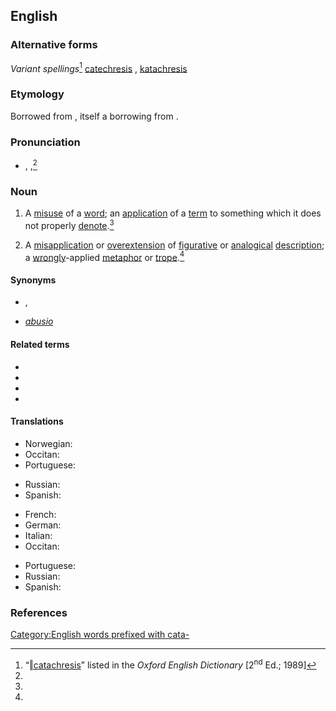 ==English==
{{wikipedia}}

===Alternative forms===
''Variant spellings''<ref name="OED">“[http://dictionary.oed.com/cgi/entry/50034338 ‖catachresis]” listed in the ''Oxford English Dictionary'' [2<sup>nd</sup> Ed.; 1989]</ref> [[catechresis]] {{qualifier|17 <sup>th</sup> century, obsolete, now a misspelling}}, [[katachresis]] {{qualifier|17 <sup>th</sup> century}}

===Etymology===
Borrowed from {{bor|en|la|catachrēsis|notext=1}}, itself a borrowing from {{der|en|grc|κατάχρησις||misuse (of a word)}}.

===Pronunciation===
* {{a|RP}} {{enPR|kătəkrēʹsĭs}}, {{IPA|/kætəˈkɹiːsɪs/|lang=en}},<ref name="OED"/>

===Noun===
{{en-noun|catachreses}}

# A [[misuse]] of a [[word]]; an [[application]] of a [[term]] to something which it does not properly [[denote]].<ref name="OED"/>
# {{lb|en|rhetoric}} A [[misapplication]] or [[overextension]] of [[figurative]] or [[analogical]] [[description]]; a [[wrong]]ly-applied [[metaphor]] or [[trope]].<ref name="OED"/>

====Synonyms====
* {{sense|misuse of a word}} {{l|en|misnomer}}, {{l|en|malapropism}}
* {{sense|(rhetoric) bad metaphor or trope}} ''[[abusio]]''

====Related terms====
* {{l|en|catachresized}}
* {{l|en|catachrestic}}
* {{l|en|catachrestical}}
* {{l|en|catachrestically}}

====Translations====
{{trans-top|misuse of a word}}
* Norwegian: {{t|no|katakrese|m}}
* Occitan: {{t|oc|catacrèsi|f}}
* Portuguese: {{t+|pt|catacrese|f}}
{{trans-mid}}
* Russian: {{t+|ru|катахре́за|f}}
* Spanish: {{t+|es|catacresis|f}}
{{trans-bottom}}

{{trans-top|(''rhetoric'') bad metaphor or trope}}
* French: {{t+|fr|catachrèse|f}}
* German: {{t|de|Katachrese|f}}
* Italian: {{t+|it|catacresi|f}}
* Occitan: {{t|oc|catacrèsi|f}}
{{trans-mid}}
* Portuguese: {{t+|pt|catacrese|f}}
* Russian: {{t+|ru|катахре́за|f}}
* Spanish: {{t+|es|catacresis|f}}
{{trans-bottom}}

===References===
<references/>

[[Category:English words prefixed with cata-]]
